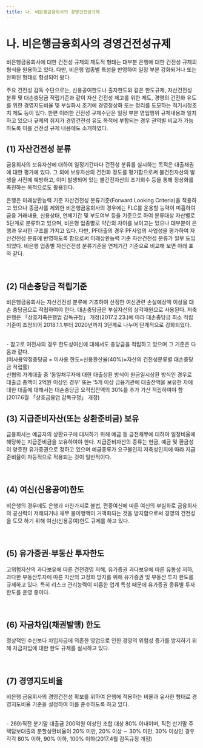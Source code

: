 ```yaml
---
title: 나. 비은행금융회사의 경영건전성규제
---
```

# 나. 비은행금융회사의 경영건전성규제

비은행금융회사에 대한 건전성 규제의 제도적 형태는 대부분 은행에 대한 건전성 규제의 형식을 원용하고 있다. 다만, 비은행 업종별 특성을 반영하여 일정 부분 강화되거나 또는 완화된 형태로 형성되어 왔다.

주요 건전성 감독 수단으로는, 신용공여한도나 출자한도와 같은 한도규제, 자산건전성 분류 및 대손충당금 적립기준과 같이 자산 건전성 제고를 위한 제도, 경영의 건전화 유도를 위한 경영지도비율 및 부실화시 조기에 경영정상화 또는 정리를 도모하는 적기시정조치 제도 등이 있다. 한편 이러한 건전성 규제수단은 일정 부분 영업행위 규제내용과 일치하고 있으나 규제의 취지가 경영건전성 유도 목적에 부합되는 경우 권역별 비교가 가능하도록 이를 건전성 규제 내용에도 소개하였다.

## (1) 자산건전성 분류
금융회사의 보유자산에 대하여 일정기간마다 건전성 분류를 실시하는 목적은 대출채권에 대한 평가에 있다. 그 외에 보유자산의 건전화 정도를 평가함으로써 불건전자산의 발생을 사전에 예방하고, 이미 발생되어 있는 불건전자산의 조기회수 등을 통해 정상화를 촉진하는 목적으로도 활용된다.

은행은 미래상환능력 기준 자산건전성 분류기준(Forward Looking Criteria)을 적용하고 있으나 종금사를 제외한 비은행금융회사의 경우에는 FLC를 운용할 능력이 미흡하여 금융 거래내용, 신용상태, 연체기간 및 부도여부 등을 기준으로 하여 분류대상 자산별로 5단계로 분류하고 있으며, 비은행 업종별로 약간의 차이를 보이고는 있으나 대부분이 은행과 유사한 구조를 가지고 있다. 다만, PF대출의 경우 PF사업의 사업성을 평가하여 자산건전성 분류에 반영하도록 함으로써 미래상환능력 기준 자산건전성 분류가 일부 도입되었다. 비은행 업종별 자산건전성 분류기준을 연체기간 기준으로 비교해 보면 아래 표와 같다.

<CenterImg src ="/fs/3242_1.png" /> <br/>

## (2) 대손충당금 적립기준
비은행금융회사는 자산건전성 분류에 기초하여 산정한 여신관련 손실예상액 이상을 대손 충당금으로 적립하여야 한다. 대손충당금은 부실자산의 상각재원으로 사용된다. 저축은행은 「상호저축은행업 감독규정」 개정(2017.2.23.)에 따라 대손충당금 최소 적립기준이 조정되어 2018.1.1.부터 2020년까지 3단계로 나누어 단계적으로 강화되었다.

<CenterImg src ="/fs/3242_2.png" />
<CenterImg src ="/fs/3242_3.png" /> <br/>

<CenterImg src ="/fs/3242_4.png" />

<SCard>
<SubText>
- 참고로 여전사의 경우 한도성여신에 대해서도 충당금을 적립하고 있으며 그 기준은 다음과 같다. <br/> (미사용약정충당금 = 미사용 한도×신용환산율(40%)×자산의 건전성분류별 대손충당금 적립률) <br/>신협의 가계대출 중 ‘동일채무자에 대한 대출상환 방식이 원금일시상환 방식인 경우로 대출금 총액이 2억원 이상인 경우’ 또는 ‘5개 이상 금융기관에 대출잔액을 보유한 자에 대한 대출에 대해서는 대손충당금 요적립잔액의 30%를 추가 가산 적립하여야 함(2017.6월 「상호금융업 감독규정」 개정)
</SubText>
</SCard>

## (3) 지급준비자산(또는 상환준비금) 보유
금융회사는 예금자의 상환요구에 대처하기 위해 예금 등 금전채무에 대하여 일정비율에 해당하는 지급준비금을 보유하여야 한다. 지급준비자산의 종류는 현금, 예금 및 환금성이 양호한 유가증권으로 정하고 있으며 예금종류가 요구불인지 저축성인지에 따라 지급준비율이 차등적으로 적용되는 것이 일반적이다.

<CenterImg src ="/fs/3242_5.png" /> <br/>


## (4) 여신(신용공여)한도
비은행의 경우에도 은행과 마찬가지로 불법, 편중여신에 따른 여신의 부실화로 금융회사의 공신력이 저해되거나 채무 불이행액이 거액화되는 것을 방지함으로써 경영의 건전성을 도모 하기 위해 여신(신용공여)한도 규제를 하고 있다.

<CenterImg src ="/fs/3242_6.png" /> <br/>

## (5) 유가증권·부동산 투자한도
고위험자산의 과다보유에 따른 건전경영 저해, 유가증권 과다보유에 따른 유동성 저하, 과다한 부동산투자에 따른 자산의 고정화 방지를 위해 유가증권 및 부동산 투자 한도를 규제하고 있다. 특히 리스크 관리능력이 미흡한 업계 특성 때문에 유가증권 종류별 투자 한도를 운영 중이다.

<CenterImg src ="/fs/3242_7.png" /> <br/>


## (6) 자금차입(채권발행) 한도
정상적인 수신보다 차입자금에 의존한 영업으로 인한 경영의 위험성 증가를 방지하기 위해 자금차입에 대한 한도 규제를 실시하고 있다.

<CenterImg src ="/fs/3242_8.png" /> <br/>

## (7) 경영지도비율
비은행 금융회사의 경영건전성 확보를 위하여 은행에 적용하는 비율과 유사한 형태로 경영지도비율 기준을 설정하여 이를 준수하도록 하고 있다.

<CenterImg src ="/fs/3242_9.png" />
<CenterImg src ="/fs/3242_10.png" /> <br/>
<SubText>
- 269)직전 분기말 대출금 200억원 이상인 조합 대상 80% 이내이며, 직전 반기말 주택담보대출의 분할상환비율이 20% 미만, 20% 이상 ∼ 30% 미만, 30% 이상인 경우 각각 80% 이하, 90% 이하, 100% 이하(2017.4월 감독규정 개정)
</SubText>
